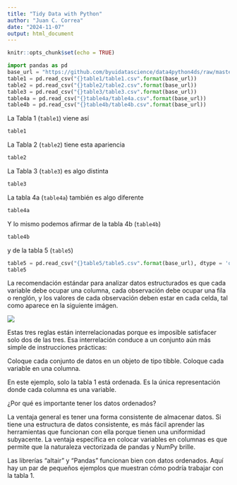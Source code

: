 ```yaml
---
title: "Tidy Data with Python"
author: "Juan C. Correa"
date: "2024-11-07"
output: html_document
---
```


```r
knitr::opts_chunk$set(echo = TRUE)
```



```python
import pandas as pd
base_url = "https://github.com/byuidatascience/data4python4ds/raw/master/data-raw/"
table1 = pd.read_csv("{}table1/table1.csv".format(base_url))
table2 = pd.read_csv("{}table2/table2.csv".format(base_url))
table3 = pd.read_csv("{}table3/table3.csv".format(base_url))
table4a = pd.read_csv("{}table4a/table4a.csv".format(base_url))
table4b = pd.read_csv("{}table4b/table4b.csv".format(base_url))
```


La Tabla 1 (`table1`) viene así

```python
table1
```

La Tabla 2 (`table2`) tiene esta apariencia

```python
table2
```

La Tabla 3 (`table3`) es algo distinta

```python
table3
```

La tabla 4a (`table4a`) también es algo diferente

```python
table4a
```

Y lo mismo podemos afirmar de la tabla 4b (`table4b`)

```python
table4b
```

y de la tabla 5 (`table5`)

```python
table5 = pd.read_csv("{}table5/table5.csv".format(base_url), dtype = 'object')
table5
```

La recomendación estándar para analizar datos estructurados es que cada variable debe ocupar una columna, cada observación debe ocupar una fila o renglón, y los valores de cada observación deben estar en cada celda, tal como aparece en la siguiente imágen.

![](tidy.png){fig-align="center"}

Estas tres reglas están interrelacionadas porque es imposible satisfacer solo dos de las tres. Esa interrelación conduce a un conjunto aún más simple de instrucciones prácticas:
  
  Coloque cada conjunto de datos en un objeto de tipo tibble.
Coloque cada variable en una columna.

En este ejemplo, solo la tabla 1 está ordenada. Es la única representación donde cada columna es una variable.

¿Por qué es importante tener los datos ordenados? 
  
  La ventaja general es tener una forma consistente de almacenar datos. Si tiene una estructura de datos consistente, es más fácil aprender las herramientas que funcionan con ella porque tienen una uniformidad subyacente. La ventaja específica en colocar variables en columnas es que permite que la naturaleza vectorizada de pandas y NumPy brille.

Las librerías "altair" y "Pandas" funcionan bien con datos ordenados. Aquí hay un par de pequeños ejemplos que muestran cómo podría trabajar con la tabla 1.



